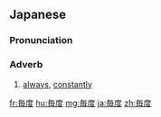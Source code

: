 ==Japanese==
{{ja-kanjitab|まい|ど|yomi=on}}

===Pronunciation===
{{ja-pron|まいど|y=on}}

===Adverb===
{{ja-pos|adverb|まいど}}
# [[always]], [[constantly]]

[[fr:毎度]]
[[hu:毎度]]
[[mg:毎度]]
[[ja:毎度]]
[[zh:毎度]]